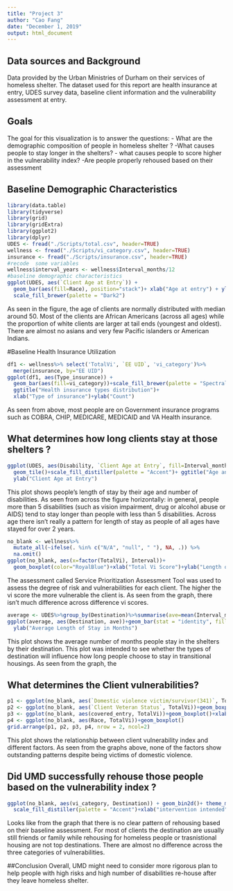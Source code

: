 ```yaml
---
title: "Project 3"
author: "Cao Fang"
date: "December 1, 2019"
output: html_document
---
```


## Data sources and Background
Data provided by the Urban Ministries of Durham on their services of homeless shelter. The dataset used for this report are health insurance at entry, UDES survey data, baseline client information and the vulnerability assessment at entry. 

## Goals
The goal for this visualization is to answer the questions: 
- What are the demographic composition of people in homeless shelter ? 
-What causes people to stay longer in the shelters? 
- what causes people to score higher in the vulnerability index? 
-Are people properly rehoused based on their assessment

## Baseline Demographic Characteristics
```r
library(data.table)
library(tidyverse)
library(grid)
library(gridExtra)
library(ggplot2)
library(dplyr)
UDES <- fread("./Scripts/total.csv", header=TRUE)
wellness <- fread("./Scripts/vi_category.csv", header=TRUE)
insurance <- fread("./Scripts/insurance.csv", header=TRUE)
#recode  some variables 
wellness$interval_years <- wellness$Interval_months/12
#baseline demographic characteristics
ggplot(UDES, aes(`Client Age at Entry`)) + 
  geom_bar(aes(fill=Race), position="stack")+ xlab("Age at entry") + ylab("Number of People")+
  scale_fill_brewer(palette = "Dark2")
```

As seen in the figure, the age of clients are normally distributed with median around 50. Most of the clients are African Americans (across all ages) while the proportion of white clients are larger at tail ends (youngest and oldest). There are almost no asians and very few Pacific islanders or American Indians. 

#Baseline Health Insurance Utilization

```r
df1 <- wellness%>% select('TotalVi', `EE UID`, 'vi_category')%>%
  merge(insurance, by="EE UID")
ggplot(df1, aes(Type_insurance)) +
  geom_bar(aes(fill=vi_category))+scale_fill_brewer(palette = "Spectral")+
  ggtitle("Health insurance types distribution")+
  xlab("Type of insurance")+ylab("Count")
```

As seen from above, most people are on Government insurance programs such as COBRA, CHIP, MEDICARE, MEDICAID and VA Health insurance. 

## What determines how long clients stay at those shelters ? 

```r
ggplot(UDES, aes(Disability, `Client Age at Entry`, fill=Interval_months))+
  geom_tile()+scale_fill_distiller(palette = "Accent")+ ggtitle("Age and Number of disabilities related to length of stay")+
  ylab("Client Age at Entry")
```

This plot shows people's length of stay by their age and number of disabilities. As seen from across the figure horizontally: in general, people more than 5 disabilities (such as vision impairment, drug or alcohol abuse or AIDS) tend to stay longer than people with less than 5 disabilities. Across age there isn't really a pattern for length of stay as people of all ages have stayed for over 2 years. 

```r
no_blank <- wellness%>% 
  mutate_all(~ifelse(. %in% c("N/A", "null", " "), NA, .)) %>% 
  na.omit()
ggplot(no_blank, aes(x=factor(TotalVi), Interval))+
  geom_boxplot(color="RoyalBlue")+xlab("Total Vi Score")+ylab("Length of Stay in Days")+ggtitle("Length of stay and degree of vulnerability")
```

The assessment called Service Prioritization Assessment Tool was used to assess the degree of risk and vulnerabilities for each client. The higher the vi score the more vulnerable the client is. As seen from the graph, there isn't much difference across difference vi scores. 

```r
average <- UDES%>%group_by(Destination)%>%summarise(ave=mean(Interval_months))
ggplot(average, aes(Destination, ave))+geom_bar(stat = "identity", fill="cornflowerblue")+coord_flip()+
  ylab("Average Length of Stay in Months")
```

This plot shows the average number of months people stay in the shelters by their destination. This plot was intended to see whether the types of destination will influence how long people choose to stay in transitional housings. As seen from the graph, the 

## What determines the Client vulnerabilities?
```r
p1 <- ggplot(no_blank, aes(`Domestic violence victim/survivor(341)`, TotalVi))+geom_boxplot()+xlab("Domestic Violence Survivor")
p2 <- ggplot(no_blank, aes(`Client Veteran Status`, TotalVi))+geom_boxplot()+xlab("Veteran Status")
p3 <- ggplot(no_blank, aes(covered_entry, TotalVi))+geom_boxplot()+xlab("Health Insurance Coverage")
p4 <- ggplot(no_blank, aes(Race, TotalVi))+geom_boxplot()
grid.arrange(p1, p2, p3, p4, nrow = 2, ncol=2)
```

This plot shows the relationship between client vulnerability index and different factors.
As seen from the graphs above, none of the factors show outstanding patterns despite being victims of domestic violence. 

## Did UMD successfully rehouse those people based on the vulnerability index ?
```r
ggplot(no_blank, aes(vi_category, Destination)) + geom_bin2d()+ theme_minimal()+
  scale_fill_distiller(palette = "Accent")+xlab("intervention intended")+ylab("Actual Destination")
```

Looks like from the graph that there is no clear pattern of rehousing based on their baseline assessment. For most of clients the destination are usually still friends or family while rehousing for homeless people or trasnistional housing are not top destinations. There are almost no difference across the three categories of vulnerabilities. 

##Conclusion
Overall, UMD might need to consider more rigorous plan to help people with high risks and high number of disabilities re-house after they leave homeless shelter.
